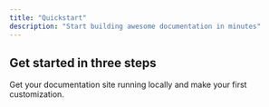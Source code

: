```yaml
---
title: "Quickstart"
description: "Start building awesome documentation in minutes"
---
```


## Get started in three steps

Get your documentation site running locally and make your first customization.

### 